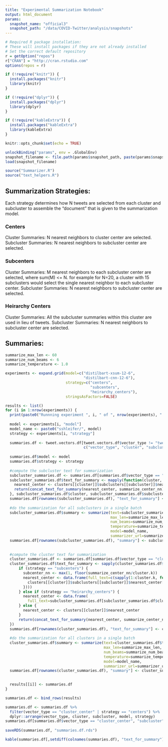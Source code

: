 ```yaml
---
title: "Experimental Summarization Notebook"
output: html_document
params:
  snapshot_name: "official3"
  snapshot_path: "/data/COVID-Twitter/analysis/snapshots"
---
```


```r
# Required R package installation:
# These will install packages if they are not already installed
# Set the correct default repository
r = getOption("repos")
r["CRAN"] = "http://cran.rstudio.com"
options(repos = r)

if (!require("knitr")) {
  install.packages("knitr")
  library(knitr)
}

if (!require("dplyr")) {
  install.packages("dplyr")
  library(dplyr)
}

if (!require("kableExtra")) {
  install.packages("kableExtra")
  library(kableExtra)
}

knitr::opts_chunk$set(echo = TRUE)

unlockBinding("params", env = .GlobalEnv)
snapshot_filename <- file.path(params$snapshot_path, paste(params$snapshot_name, ".Rdata", sep=""))
load(snapshot_filename)

source("Summarizer.R")
source("text_helpers.R")
```

## Summarization Strategies:
Each strategy determines how N tweets are selected from each cluster and subcluster to assemble the "document"
that is given to the summarization model.

### Centers
Cluster Summaries:    N nearest neighbors to cluster center are selected.
Subcluster Summaries: N nearest neighbors to subcluster center are selected.

### Subcenters
Cluster Summaries:    M nearest neighbors to each subcluster center are selected, where sum(M) <= N.
                      for example for N=20, a cluster with 15 subclusters would select the single nearest
                      neighbor to each subcluster center.
Subcluster Summaries: N nearest neighbors to subcluster center are selected.

### Heirarchy Centers
Cluster Summaries:    All the subcluster summaries within this cluster are used in lieu of tweets.
Subcluster Summaries: N nearest neighbors to subcluster center are selected.


## Summaries:

```r
summarize_max_len <- 60
summarize_num_beams <- 6
summarize_temperature <- 1.0

experiments <- expand.grid(model=c("distilbart-xsum-12-6", 
                                   "distilbart-cnn-12-6"),
                           strategy=c("centers", 
                                      "subcenters", 
                                      "heirarchy_centers"),
                           stringsAsFactors=FALSE)

results <- list()
for (i in 1:nrow(experiments)) {
  print(paste0("Runnning experiment ", i, " of ", nrow(experiments), "..."))
  
  model <- experiments[i, "model"]
  model_name <- paste0("sshleifer/", model)
  strategy <- experiments[i, "strategy"]
  
  summaries.df <- tweet.vectors.df[tweet.vectors.df$vector_type != "tweet", 
                                   c("vector_type", "cluster", "subcluster")]
  
  summaries.df$model <- model
  summaries.df$strategy <- strategy
  
  #compute the subcluster text for summarization
  subcluster_summaries.df <- summaries.df[summaries.df$vector_type == "subcluster_center",]
  subcluster_summaries.df$text_for_summary <- mapply(function(cluster, subcluster) {
    nearest_center <- clusters[[cluster]]$subclusters[[subcluster]]$nearest_center
    return(concat_text_for_summary(nearest_center, summarize_center_nn))
  }, subcluster_summaries.df$cluster, subcluster_summaries.df$subcluster)
  summaries.df[rownames(subcluster_summaries.df), "text_for_summary"] <- subcluster_summaries.df$text_for_summary
  
  #do the summarization for all subclusters in a single batch
  subcluster_summaries.df$summary <- summarize(text=subcluster_summaries.df$text_for_summary,
                                               max_len=summarize_max_len,
                                               num_beams=summarize_num_beams,
                                               temperature=summarize_temperature,
                                               model=model_name,
                                               summarizer_url=summarizer_url)
  summaries.df[rownames(subcluster_summaries.df), "summary"] <- subcluster_summaries.df$summary
  
  
  #compute the cluster text for summarization
  cluster_summaries.df <- summaries.df[summaries.df$vector_type == "cluster_center",]
  cluster_summaries.df$text_for_summary <- sapply(cluster_summaries.df$cluster, function(cluster) {
      if (strategy == "subcenters") {
        subcenter_nn <- max(1, floor(summarize_center_nn/cluster.k))
        nearest_center <- data.frame(full_text=c(sapply(1:cluster.k, function(subcluster) {
          clusters[[cluster]]$subclusters[[subcluster]]$nearest_center[1:subcenter_nn, "full_text"]
        })))
      } else if (strategy == "heirarchy_centers") {
        nearest_center <- data.frame(
          full_text=subcluster_summaries.df[subcluster_summaries.df$cluster==cluster, "summary"])
      } else {
        nearest_center <- clusters[[cluster]]$nearest_center
      }
      return(concat_text_for_summary(nearest_center, summarize_center_nn))
  })
  summaries.df[rownames(cluster_summaries.df), "text_for_summary"] <- cluster_summaries.df$text_for_summary
  
  #do the summarization for all clusters in a single batch
  cluster_summaries.df$summary <- summarize(text=cluster_summaries.df$text_for_summary,
                                            max_len=summarize_max_len,
                                            num_beams=summarize_num_beams,
                                            temperature=summarize_temperature,
                                            model=model_name,
                                            summarizer_url=summarizer_url)
  summaries.df[rownames(cluster_summaries.df), "summary"] <- cluster_summaries.df$summary

  
  results[[i]] <- summaries.df
}

summaries.df <- bind_rows(results)

summaries.df <- summaries.df %>% 
  filter(vector_type == "cluster_center" | strategy == "centers") %>%
  dplyr::arrange(vector_type, cluster, subcluster, model, strategy)
summaries.df[summaries.df$vector_type == "cluster_center", "subcluster"] <- NA
  
saveRDS(summaries.df, "summaries.df.rds")
```

```r
kable(summaries.df[,setdiff(colnames(summaries.df), "text_for_summary")]) %>% kable_styling(font_size=11)
```